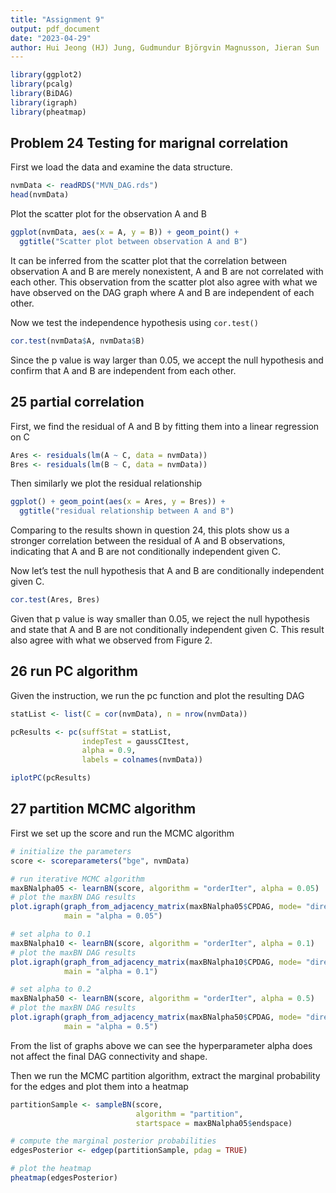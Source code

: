 ```yaml
---
title: "Assignment 9"
output: pdf_document
date: "2023-04-29"
author: Hui Jeong (HJ) Jung, Gudmundur Björgvin Magnusson, Jieran Sun
---
```


```r
library(ggplot2)
library(pcalg)
library(BiDAG)
library(igraph)
library(pheatmap)
```

## Problem 24 Testing for marignal correlation 

First we load the data and examine the data structure.
```r
nvmData <- readRDS("MVN_DAG.rds")
head(nvmData)
```

Plot the scatter plot for the observation A and B
```r
ggplot(nvmData, aes(x = A, y = B)) + geom_point() +
  ggtitle("Scatter plot between observation A and B")
```

It can be inferred from the scatter plot that the correlation between observation A and B are merely nonexistent, A and B are not correlated with each other. This observation from the scatter plot also agree with what we have observed on the DAG graph where A and B are independent of each other. 

Now we test the independence hypothesis using `cor.test()`

```r
cor.test(nvmData$A, nvmData$B)
```

Since the p value is way larger than 0.05, we accept the null hypothesis and confirm that A and B are independent from each other.

## 25 partial correlation

First, we find the residual of A and B by fitting them into a linear regression on C
```r
Ares <- residuals(lm(A ~ C, data = nvmData)) 
Bres <- residuals(lm(B ~ C, data = nvmData)) 
```

Then similarly we plot the residual relationship

```r
ggplot() + geom_point(aes(x = Ares, y = Bres)) +
  ggtitle("residual relationship between A and B")
```
Comparing to the results shown in question 24, this plots show us a stronger correlation between the residual of A and B observations, indicating that A and B are not conditionally independent given C.

Now let's test the null hypothesis that A and B are conditionally independent given C.
```r
cor.test(Ares, Bres)
```

Given that p value is way smaller than 0.05, we reject the null hypothesis and state that A and B are not conditionally independent given C. This result also agree with what we observed from Figure 2.

## 26 run PC algorithm 

Given the instruction, we run the pc function and plot the resulting DAG
```r
statList <- list(C = cor(nvmData), n = nrow(nvmData))

pcResults <- pc(suffStat = statList, 
                indepTest = gaussCItest, 
                alpha = 0.9,
                labels = colnames(nvmData))

iplotPC(pcResults)
```
## 27 partition MCMC algorithm

First we set up the score and run the MCMC algorithm
```r
# initialize the parameters 
score <- scoreparameters("bge", nvmData)

# run iterative MCMC algorithm
maxBNalpha05 <- learnBN(score, algorithm = "orderIter", alpha = 0.05)
# plot the maxBN DAG results
plot.igraph(graph_from_adjacency_matrix(maxBNalpha05$CPDAG, mode= "directed"),
            main = "alpha = 0.05")

# set alpha to 0.1
maxBNalpha10 <- learnBN(score, algorithm = "orderIter", alpha = 0.1)
# plot the maxBN DAG results
plot.igraph(graph_from_adjacency_matrix(maxBNalpha10$CPDAG, mode= "directed"), 
            main = "alpha = 0.1")

# set alpha to 0.2
maxBNalpha50 <- learnBN(score, algorithm = "orderIter", alpha = 0.5)
# plot the maxBN DAG results
plot.igraph(graph_from_adjacency_matrix(maxBNalpha50$CPDAG, mode= "directed"), 
            main = "alpha = 0.5")
```
From the list of graphs above we can see the hyperparameter alpha does not affect the final DAG connectivity and shape.

Then we run the MCMC partition algorithm, extract the marginal probability for the edges and plot them into a heatmap
```r
partitionSample <- sampleBN(score, 
                            algorithm = "partition",
                            startspace = maxBNalpha05$endspace)

# compute the marginal posterior probabilities
edgesPosterior <- edgep(partitionSample, pdag = TRUE)

# plot the heatmap 
pheatmap(edgesPosterior)
```


